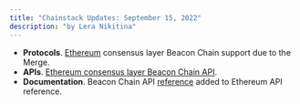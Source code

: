 ```yaml
---
title: "Chainstack Updates: September 15, 2022"
description: "by Lera Nikitina"
---
```

- **Protocols**. [Ethereum](/docs/protocols-networks) consensus layer Beacon Chain support due to the Merge.
- **APIs**. [Ethereum consensus layer Beacon Chain API](/api-reference/ethereum-getting-started).
- **Documentation**. Beacon Chain API [reference](/api-reference/ethereum-getting-started) added to Ethereum API reference.
